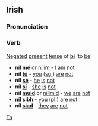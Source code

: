 ==Irish==
===Pronunciation===
{{IPA|[n&#690;iːl&#690;]}}

===Verb===
[[Negate]]d [[present]] [[tense]] of '''[[bí]]''' 'to [[be]]'

*'''níl [[mé]]''' or [[nílim]] - [[I]] [[am]] [[not]]
*'''níl [[tú]]''' - [[you]] ([[singular|sg.]]) [[are]] [[not]]
*'''níl [[sé]]''' - [[he]] [[is]] [[not]]
*'''níl [[sí#Irish|sí]]''' - [[she]] [[is]] [[not]]
*'''níl [[muid]]''' or [[nílimid]] - [[we]] [[are]] [[not]]
*'''níl [[sibh]]''' - [[you]] ([[plural|pl.]]) [[are]] [[not]]
*'''níl [[siad]]''' - [[they]] [[are]] [[not]]

[[Category:Irish language|Ta]]